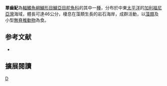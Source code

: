 {{Speciesbox 
| taxon = Girella simplicidens
| authority = [[Osburn|Osburn]] & [[Nichols|Nichols]], 1916
| status = LC
| status_system = IUCN3.1
}}
'''單齒魢'''為[[輻鰭魚綱|輻鰭魚綱]][[鱸形目|鱸形目]][[鱸亞目|鱸亞目]][[舵魚科|舵魚科]]的其中一[[種|種]]，分布於中東[[太平洋|太平洋]]的[[加利福尼亞灣|加利福尼亞灣]]海域，體長可達46公分，棲息在藻類生長的岩石海岸，成群活動，以[[藻類|藻類]]及小型[[無脊椎動物|無脊椎動物]]為食。

== 参考文献 ==
{{reflist}}
*{{FishBase_species|genus=Girella|species=simplicidens|year=2012|month=7}}

== 擴展閱讀 == 
{{refbegin}}
{{wikispecies-inline|Girella simplicidens|單齒魢}}
{{refend}}

{{Taxonbar}}

[[Category:魢屬|D]]